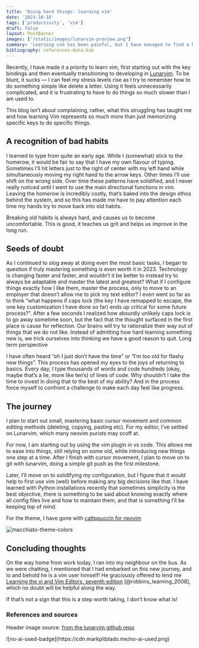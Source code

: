 ```yaml
---
title: 'Doing hard things: learning vim'
date: '2023-10-18'
tags: ['productivity', 'vim']
draft: false
layout: PostBanner
images: ["/static/images/lunarvim-preview.png"]
summary: 'Learning vim has been painful, but I have managed to find a hidden joy in the process of struggling with it.'
bibliography: references-data.bib
---
```


Recently, I have made it a priority to learn vim, first starting out with the key bindings and then eventually transitioning to developing in [Lunarvim](https://www.lunarvim.org/). To be blunt, it sucks — I can feel my stress levels rise as I try to remember how to do something simple like delete a letter. Using it feels unnecessarily complicated, and it is frustrating to have to do things so much slower than I am used to. 

This blog isn’t about complaining, rather, what this struggling has taught me and how learning Vim represents so much more than just memorizing specific keys to do specific things. 

## A recognition of bad habits

I learned to type from quite an early age. While I (somewhat) stick to the homerow, it would be fair to say that I have my own flavour of typing. Sometimes I’ll hit letters just to the right of center with my left hand while simultaneously moving my right hand to the arrow keys. Other times I’ll use shift on the wrong side. Over time these patterns have solidified, and I never really noticed until I went to use the main directional functions in vim. Leaving the homerow is incredibly costly, that’s baked into the design ethos behind the system, and so this has made me have to pay attention each time my hands try to move back into old habits.

Breaking old habits is always hard, and causes us to become uncomfortable. This is good, it teaches us grit and helps us improve in the long run.

## Seeds of doubt

As I continued to slog away at doing even the most basic tasks, I began to question if truly mastering something is even worth it in 2023. Technology is changing faster and faster, and wouldn’t it be better to instead try to always be adaptable and master the latest and greatest? What if I configure things exactly how I like them, master the process, only to move to an employer that doesn’t allow me to pick my text editor? I even went so far as to think “what happens if caps lock (the key I have remapped to escape, the one key customization I have done so far) ends up critical for some future process?”. After a few seconds I realized how absurdly unlikely caps lock is to go away sometime soon, but the fact that the thought surfaced in the first place is cause for reflection. Our brains will try to rationalize their way out of things that we do not like. Instead of admitting how hard learning something new is, we trick ourselves into thinking we have a good reason to quit.
Long term perspective

I have often heard “oh I just don’t have the time” or “I’m too old for flashy new things”. This process has opened my eyes to the joys of returning to basics. Every day, I type thousands of words and code hundreds (okay, maybe that’s a lie, more like ten’s) of lines of code. Why shouldn’t I take the time to invest in doing that to the best of my ability? And in the process force myself to confront a challenge to make each day feel like progress.

## The journey

I plan to start out small, mastering basic cursor movement and common editing methods (deleting, copying, pasting etc). For my editor, I’ve settled on Lunarvim, which many neovim purists may scoff at. 

For now, I am starting out by using the vim plugin in vs code. This allows me to ease into things, still relying on some old, while introducing new things one step at a time. After I finish with cursor movement, I plan to move on to git with lunarvim, doing a simple git push as the first milestone. 

Later, I’ll move on to solidifying my configuration, but I figure that it would help to first use vim (well) before making any big decisions like that. I have learned with Python installations recently that sometimes simplicity is the best objective, there is something to be said about knowing exactly where all config files live and how to maintain them, and that is something I’ll be keeping top of mind.

For the theme, I have gone with [cattppuccin for neovim](https://github.com/catppuccin/nvim)

![macchiato-theme-colors](/static/images/macchiato.png)

## Concluding thoughts

On the way home from work today, I ran into my neighbour on the bus. As we were chatting, I mentioned that I had embarked on this new journey, and lo and behold he is a vim user himself! He graciously offered to lend me [Learning the vi and Vim Editors, seventh edition](https://www.oreilly.com/library/view/learning-the-vi/9780596529833/) [@robbins_learning_2008], which no doubt will be helpful along the way.

If that’s not a sign that this is a step worth taking, I don’t know what is!

### References and sources

Header image source: <a href="https://github.com/LunarVim/lunarvim.org/blob/master/static/img/lunarvim_preview.png">from the lunarvim github repo</a>

<div className="w-32">
![no-ai-used-badge](https://cdn.markpitblado.me/no-ai-used.png)
</div>

